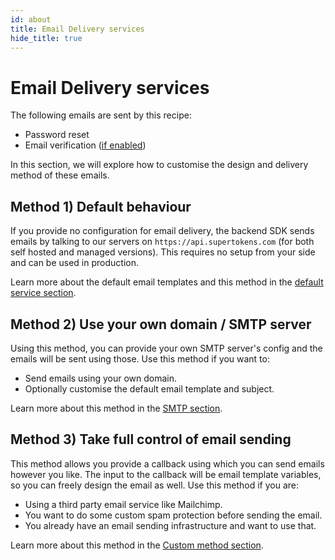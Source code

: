 ```yaml
---
id: about
title: Email Delivery services
hide_title: true
---
```


# Email Delivery services

The following emails are sent by this recipe:
- Password reset
- Email verification ([if enabled](../common-customizations/email-verification/about))

In this section, we will explore how to customise the design and delivery method of these emails.

## Method 1) Default behaviour
If you provide no configuration for email delivery, the backend SDK sends emails by talking to our servers on `https://api.supertokens.com` (for both self hosted and managed versions). This requires no setup from your side and can be used in production.

Learn more about the default email templates and this method in the [default service section](./default).

## Method 2) Use your own domain / SMTP server
Using this method, you can provide your own SMTP server's config and the emails will be sent using those. Use this method if you want to:
- Send emails using your own domain.
- Optionally customise the default email template and subject.

Learn more about this method in the [SMTP section](./smtp/configure-smtp).

## Method 3) Take full control of email sending
This method allows you provide a callback using which you can send emails however you like. The input to the callback will be email template variables, so you can freely design the email as well. Use this method if you are:
- Using a third party email service like Mailchimp.
- You want to do some custom spam protection before sending the email.
- You already have an email sending infrastructure and want to use that.

Learn more about this method in the [Custom method section](./custom-method).
